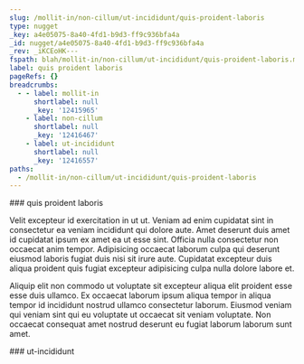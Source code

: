 ```yaml
---
slug: /mollit-in/non-cillum/ut-incididunt/quis-proident-laboris
type: nugget
_key: a4e05075-8a40-4fd1-b9d3-ff9c936bfa4a
_id: nugget/a4e05075-8a40-4fd1-b9d3-ff9c936bfa4a
_rev: _iKCEoHK---
fspath: blah/mollit-in/non-cillum/ut-incididunt/quis-proident-laboris.md
label: quis proident laboris
pageRefs: {}
breadcrumbs:
  - - label: mollit-in
      shortlabel: null
      _key: '12415965'
    - label: non-cillum
      shortlabel: null
      _key: '12416467'
    - label: ut-incididunt
      shortlabel: null
      _key: '12416557'
paths:
  - /mollit-in/non-cillum/ut-incididunt/quis-proident-laboris
---
```


<NuggetArea>
<Nugget slug="/mollit-in/non-cillum/ut-incididunt/quis-proident-laboris" type="nugget" _key="a4e05075-8a40-4fd1-b9d3-ff9c936bfa4a" _id="nugget/a4e05075-8a40-4fd1-b9d3-ff9c936bfa4a" _rev="_iKCEoHK---" fspath="blah/mollit-in/non-cillum/ut-incididunt/quis-proident-laboris.md" label="quis proident laboris" paths="/mollit-in/non-cillum/ut-incididunt/quis-proident-laboris">
<NuggetBody>
### quis proident laboris

Velit excepteur id exercitation in ut ut. Veniam ad enim cupidatat sint in consectetur ea veniam incididunt qui dolore aute. Amet deserunt duis amet id cupidatat ipsum ex amet ea ut esse sint. Officia nulla consectetur non occaecat anim tempor. Adipisicing occaecat laborum culpa qui deserunt eiusmod laboris fugiat duis nisi sit irure aute. Cupidatat excepteur duis aliqua proident quis fugiat excepteur adipisicing culpa nulla dolore labore et.

Aliquip elit non commodo ut voluptate sit excepteur aliqua elit proident esse esse duis ullamco. Ex occaecat laborum ipsum aliqua tempor in aliqua tempor id incididunt nostrud ullamco consectetur laborum. Eiusmod veniam qui veniam sint qui eu voluptate ut occaecat sit veniam voluptate. Non occaecat consequat amet nostrud deserunt eu fugiat laborum laborum sunt amet.

</NuggetBody>
<Breadcrumbs>
<Crumbs>
<Crumb _key="12415965" label="mollit-in" /><Crumb _key="12416467" label="non-cillum" /><Crumb _key="12416557" label="ut-incididunt" />
</Crumbs>
</Breadcrumbs>
</Nugget>

<NuggetsInbound>
</NuggetsInbound>
<NuggetsOutbound>
</NuggetsOutbound>
</NuggetArea>
<PassagesInbound>
<Passage direction="inbound" type="passage" _key="12416557" _id="passage/12416557" _rev="_iKCEoHC--A" label="ut-incididunt" passage="ut-incididunt" fspath="blah/mollit-in/non-cillum/ut-incididunt" paths="/mollit-in/non-cillum/ut-incididunt" slug="/mollit-in/non-cillum/ut-incididunt">
<NuggetBody>
### ut-incididunt

</NuggetBody>
<Breadcrumbs>
<Crumbs>
<Crumb _key="12415965" label="mollit-in" /><Crumb _key="12416467" label="non-cillum" />
</Crumbs>
</Breadcrumbs>
</Passage>

</PassagesInbound>
<PassagesOutbound>
</PassagesOutbound>